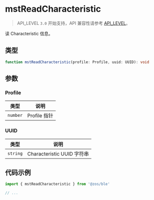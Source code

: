 # mstReadCharacteristic

> API_LEVEL `3.0` 开始支持，API 兼容性请参考 [API_LEVEL](../../../../guides/framework/device/compatibility.md)。

读 Characteristic 信息。

## 类型

```ts
function mstReadCharacteristic(profile: Profile, uuid: UUID): void
```

## 参数

### Profile

| 类型                | 说明         |
| ------------------- | ------------ |
| <code>number</code> | Profile 指针 |

### UUID

| 类型                | 说明                       |
| ------------------- | -------------------------- |
| <code>string</code> | Characteristic UUID 字符串 |

## 代码示例

```js
import { mstReadCharacteristic } from '@zos/ble'

// ...
```
